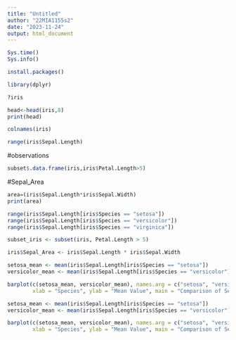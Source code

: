 ```yaml
---
title: "Untitled"
author: "22MIA1155s2"
date: "2023-11-24"
output: html_document
---
```



```r
Sys.time()
Sys.info()
```
```r
install.packages()
```
```r
library(dplyr)
```

```r
?iris
```

```r
head<-head(iris,8)
print(head)
```
```r
colnames(iris)
```
```r
range(iris$Sepal.Length)
```

#observations
```r
subset$.data.frame(iris,iris$Petal.Length>5)
```

#Sepal_Area
```r
area=(iris$Sepal.Length*iris$Sepal.Width)
print(area)
```


```r
range(iris$Sepal.Length[iris$Species == "setosa"])
range(iris$Sepal.Length[iris$Species == "versicolor"])
range(iris$Sepal.Length[iris$Species == "virginica"])
```

```r
subset_iris <- subset(iris, Petal.Length > 5)
```
```r
iris$Sepal_Area <- iris$Sepal.Length * iris$Sepal.Width
```

```r
setosa_mean <- mean(iris$Sepal.Length[iris$Species == "setosa"])
versicolor_mean <- mean(iris$Sepal.Length[iris$Species == "versicolor"])
```


```r
barplot(c(setosa_mean, versicolor_mean), names.arg = c("setosa", "versicolor"), 
        xlab = "Species", ylab = "Mean Value", main = "Comparison of Sepal Length")
```


```r
setosa_mean <- mean(iris$Sepal.Length[iris$Species == "setosa"])
versicolor_mean <- mean(iris$Sepal.Length[iris$Species == "versicolor"])
```


```r
barplot(c(setosa_mean, versicolor_mean), names.arg = c("setosa", "versicolor"), 
        xlab = "Species", ylab = "Mean Value", main = "Comparison of Sepal Length")
```














